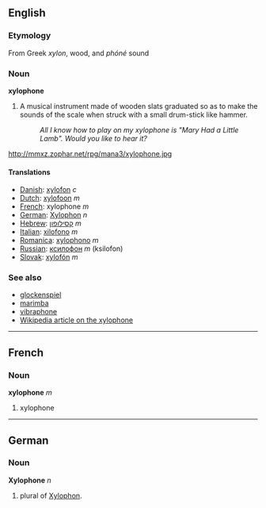 ==English==
=== Etymology ===
From Greek ''xylon'', wood, and ''phóné'' sound

===Noun===
'''xylophone'''

#A musical instrument made of wooden slats graduated so as to make the sounds of the scale when struck with a small drum-stick like hammer.
#:''All I know how to play on my xylophone is "Mary Had a Little Lamb". Would you like to hear it?''

http://mmxz.zophar.net/rpg/mana3/xylophone.jpg

====Translations====
*[[Danish]]: [[xylofon]] ''c''
*[[Dutch]]: [[xylofoon]] ''m''
*[[French]]: xylophone ''m''
*[[German]]: [[Xylophon]] ''n''
*[[Hebrew]]: [[קסילופון]] ''m''
*[[Italian]]: [[xilofono]] ''m''
*[[Romanica]]: [[xylophono]] ''m''
*[[Russian]]: [[ксилофон]] ''m'' (ksilofon)
*[[Slovak]]: [[xylofón]] ''m''

===See also===
*[[glockenspiel]]
*[[marimba]]
*[[vibraphone]]
*[[w:en:xylophone|Wikipedia article on the xylophone]]

----

==French==
===Noun===
'''xylophone''' ''m''

#xylophone

----
==German==
===Noun===
'''Xylophone''' ''n''
# plural of [[Xylophon]].